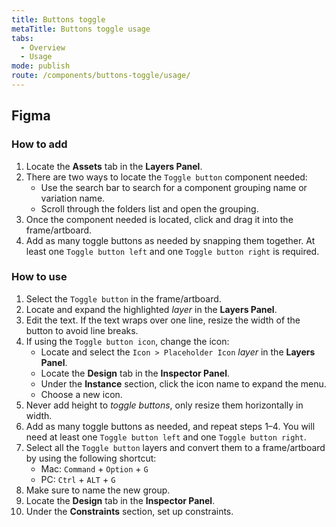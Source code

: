 ```yaml
---
title: Buttons toggle
metaTitle: Buttons toggle usage
tabs:
  - Overview
  - Usage
mode: publish
route: /components/buttons-toggle/usage/
---
```


## Figma

### How to add

1. Locate the **Assets** tab in the **Layers Panel**.
2. There are two ways to locate the `Toggle button` component needed:
   - Use the search bar to search for a component grouping name or variation name.
   - Scroll through the folders list and open the grouping.
3. Once the component needed is located, click and drag it into the frame/artboard.
4. Add as many toggle buttons as needed by snapping them together. At least one `Toggle button left` and one `Toggle button right` is required.

### How to use

1. Select the `Toggle button` in the frame/artboard.
2. Locate and expand the highlighted _layer_ in the **Layers Panel**.
3. Edit the text. If the text wraps over one line, resize the width of the button to avoid line breaks.
4. If using the `Toggle button icon`, change the icon:
   - Locate and select the `Icon > Placeholder Icon` _layer_ in the **Layers Panel**.
   - Locate the **Design** tab in the **Inspector Panel**.
   - Under the **Instance** section, click the icon name to expand the menu.
   - Choose a new icon.
5. Never add height to _toggle buttons_, only resize them horizontally in width.
6. Add as many toggle buttons as needed, and repeat steps 1–4. You will need at least one `Toggle button left` and one `Toggle button right`.
7. Select all the `Toggle button` layers and convert them to a frame/artboard by using the following shortcut:
   - Mac: `Command` + `Option` + `G`
   - PC: `Ctrl` + `ALT` + `G`
8. Make sure to name the new group.
9. Locate the **Design** tab in the **Inspector Panel**.
10. Under the **Constraints** section, set up constraints.

